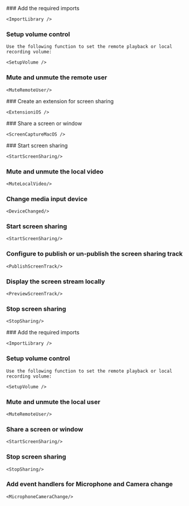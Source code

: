 
<PlatformWrapper notAllowed="web">
### Add the required imports

    <ImportLibrary />

### Setup volume control

    Use the following function to set the remote playback or local recording volume:

    <SetupVolume />
<PlatformWrapper notAllowed="react-js">

### Mute and unmute the remote user

    <MuteRemoteUser/>
</PlatformWrapper>
<PlatformWrapper platform="ios">
### Create an extension for screen sharing

    <ExtensioniOS />

</PlatformWrapper>
<PlatformWrapper platform="macos">
### Share a screen or window

    <ScreenCaptureMacOS />
    
</PlatformWrapper>
<PlatformWrapper platform="react-js">
### Start screen sharing

    <StartScreenSharing/>
    
### Mute and unmute the local video
   
    <MuteLocalVideo/>

### Change media input device

    <DeviceChanged/>
</PlatformWrapper>
<PlatformWrapper platform="unity, android">

### Start screen sharing

    <StartScreenSharing/>

### Configure <Vg k="ENGINE" /> to publish or un-publish the screen sharing track
 
    <PublishScreenTrack/>

### Display the screen stream locally

    <PreviewScreenTrack/>

### Stop screen sharing

    <StopSharing/>
</PlatformWrapper>
</PlatformWrapper>
<PlatformWrapper platform="web">
### Add the required imports

    <ImportLibrary />

### Setup volume control

    Use the following function to set the remote playback or local recording volume:

    <SetupVolume />

### Mute and unmute the local user

    <MuteRemoteUser/>

### Share a screen or window

    <StartScreenSharing/>

### Stop screen sharing

    <StopSharing/>

### Add event handlers for Microphone and Camera change

    <MicrophoneCameraChange/>
</PlatformWrapper>
